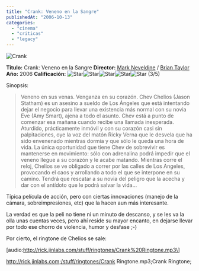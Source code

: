 ```yaml
---
title: "Crank: Veneno en la Sangre"
publishedAt: "2006-10-13"
categories: 
  - "cinema"
  - "criticas"
  - "legacy"
---
```


![Crank](http://upload.wikimedia.org/wikipedia/en/thumb/2/26/Crank_final.jpg/200px-Crank_final.jpg "Crank")

**Titulo:** Crank: Veneno en la Sangre **Director:** [Mark Neveldine](http://imdb.com/name/nm0004410/) / [Brian Taylor](http://imdb.com/name/nm0962729/) **Año:** 2006 **Calificación:** ![Star](http://rick.jinlabs.com/i/pageStarred.png)![Star](http://rick.jinlabs.com/i/pageStarred.png)![Star](http://rick.jinlabs.com/i/pageStarred.png)![Star](http://rick.jinlabs.com/i/starPage.png)![Star](http://rick.jinlabs.com/i/starPage.png) (3/5)

Sinopsis:

> Veneno en sus venas. Venganza en su corazón. Chev Chelios (Jason Statham) es un asesino a sueldo de Los Ángeles que está intentando dejar el negocio para llevar una existencia más normal con su novia Eve (Amy Smart), ajena a todo el asunto. Chev está a punto de comenzar esa mañana cuando recibe una llamada inesperada. Aturdido, prácticamente inmóvil y con su corazón casi sin palpitaciones, oye la voz del matón Ricky Verna que le desvela que ha sido envenenado mientras dormía y que sólo le queda una hora de vida. La única oportunidad que tiene Chev de sobrevivir es mantenerse en movimiento: sólo con adrenalina podrá impedir que el veneno llegue a su corazón y le acabe matando. Mientras corre el reloj, Chelios se ve obligado a correr por las calles de Los Angeles, provocando el caos y arrollando a todo el que se interpone en su camino. Tendrá que rescatar a su novia del peligro que la acecha y dar con el antídoto que le podrá salvar la vida...

Típica película de acción, pero con ciertas innovaciones (manejo de la cámara, sobreimpresiones, etc) que la hacen aun más interesante.

La verdad es que la peli no tiene ni un minuto de descanso, y se les va la olla unas cuentas veces, pero ahí reside su mayor encanto, en dejarse llevar por todo ese chorro de violencia, humor y desfase ;-)

Por cierto, el ringtone de Chelios se sale:

\[audio:http://rick.jinlabs.com/stuff/ringtones/Crank%20Ringtone.mp3\]

http://rick.jinlabs.com;/stuff/ringtones/Crank Ringtone.mp3;Crank Ringtone;
